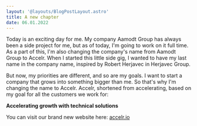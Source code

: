```yaml
---
layout: '@layouts/BlogPostLayout.astro'
title: A new chapter
date: 06.01.2022
---
```


Today is an exciting day for me. My company Aamodt Group has always been a side project for me, but as of today, I'm going to work on it full time. As a part of this, I'm also changing the company's name from Aamodt Group to Accelr. When I started this little side gig, I wanted to have my last name in the company name, inspired by Robert Herjavec in Herjavec Group.

But now, my priorities are different, and so are my goals. I want to start a company that grows into something bigger than me. So that's why I'm changing the name to Accelr. Accelr, shortened from accelerating, based on my goal for all the customers we work for:

**Accelerating growth with technical solutions**

You can visit our brand new website here: [accelr.io](https://accelr.io) 